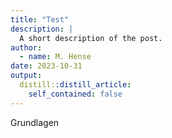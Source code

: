 ```yaml
---
title: "Test"
description: |
  A short description of the post.
author:
  - name: M. Hense
date: 2023-10-31
output:
  distill::distill_article:
    self_contained: false
---
```





Grundlagen